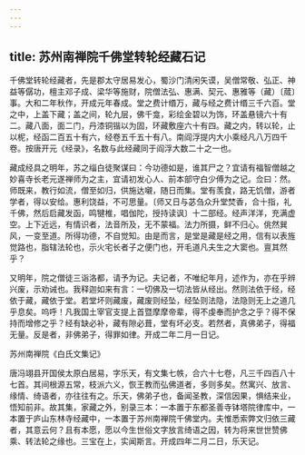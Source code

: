 ```yaml
---
---
---
```

title: 苏州南禅院千佛堂转轮经藏石记
---



千佛堂转轮经藏者，先是郡太守居易发心，蜀沙门清闲矢谟，吴僧常敬、弘正、神益等僝功，檀主邓子成、梁华等施财，院僧法弘、惠满、契元、惠雅等（藏）〔蒇〕事。大和二年秋作，开成元年春成。堂之费计缗万，藏与经之费计缗三千六百。堂之中，上盖下藏；盖之间，轮九层，佛千龛，彩绘金碧以为饰，环盖悬镜六十有二。藏八面，面二门，丹漆铜锴以为固，环藏敷座六十有四。藏之内，转以轮，止以柅，经函二百五十有六，经卷五千五十有八。南阎浮提内大小乘经凡八万四千卷。按唐开元《经录》，名数与此经藏同于阎浮大数二十之一也。

藏成经具之明年，苏之缁白徒聚谋曰：今功德如是，谁其尸之？宜请有福智僧越之妙喜寺长老元遂禅师为之主，宜请初发心人、前本部守白少傅为之记。佥曰：然。师既来，教行如流，僧至如归，供施达嚫，随日而集。堂有羡食，路无饥僧，游者学者，得以安给。惠利饶益，不可思量。〔师又日与苾刍众升堂焚香，合十指，礼千佛，然后启藏发函，鸣犍椎，唱伽陀，授持读讽〕十二部经。经声洋洋，充满虚空。上下近远，有情识者，法音所及，无不蒙福。法力所摄，鲜不归心。佻然巽风，一变至道。所得功德，不自觉知。由是而言，是堂是藏是经之用，信有以表旌觉路也，脂辖法轮也，示火宅长者子之便门也，开毛道凡夫生之大窦也。亶其然乎？

又明年，院之僧徒三诣洛都，请予为记。夫记者，不唯纪年月，述作为，亦在乎辨兴废，示劝诫也。我释迦如来有言：一切佛及一切法皆从经出。然则法依于经，经依于藏，藏依于堂。若堂坏则藏废，藏废则经坠，经坠则法隐，法隐则无上之道几乎息矣。呜呼！凡我国土宰官支提上首暨摩摩帝辈，得不虔奉而护念之乎？得不保持而增修之乎？经有缺必补，藏有隙必葺，堂有坏必支。若然者，真佛弟子，得福无量。反是者，非佛弟子，得罪如律。开成二年二月一日记。

苏州南禅院《白氏文集记》

唐冯翊县开国侯太原白居易，字乐天，有文集七帙，合六十七卷，凡三千四百八十七首。其间根源五常，枝派六义，恢王教而弘佛道者，多则多矣。然寓兴、放言、缘情、绮语者，亦往往有之。乐天，佛弟子也，备闻圣教，深信因果，惧结来业，悟知前非。故其集，家藏之外，别录三本：一本置于东都圣善寺钵塔院律库中，一本置于庐山东林寺经藏中，一本置于苏州南禅院千佛堂内。夫惟悉索弊文归依三藏者，其意云何？且有本愿，愿以今生世俗文字放言绮语之因，转为将来世世赞佛乘、转法轮之缘也。三宝在上，实闻斯言。开成四年二月二日，乐天记。